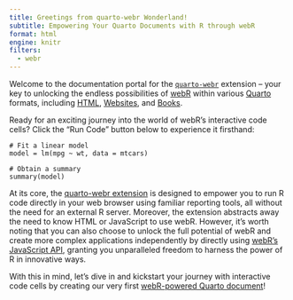 ```yaml
---
title: Greetings from quarto-webr Wonderland!
subtitle: Empowering Your Quarto Documents with R through webR
format: html
engine: knitr
filters:
  - webr
---
```


Welcome to the documentation portal for the [`quarto-webr`](https://github.com/coatless/quarto-webr) extension – your key to unlocking the endless possibilities of [webR](https://docs.r-wasm.org/webr/latest/) within various [Quarto](https://quarto.org/) formats, including [HTML](https://quarto.org/docs/output-formats/html-basics.html), [Websites](https://quarto.org/docs/websites/), and [Books](https://quarto.org/docs/books). 

Ready for an exciting journey into the world of webR's interactive code cells? Click the "Run Code" button below to experience it firsthand:

```webr-r
# Fit a linear model
model = lm(mpg ~ wt, data = mtcars)

# Obtain a summary
summary(model)
```

At its core, the [quarto-webr extension](https://github.com/coatless/quarto-webr) is designed to empower you to run R code directly in your web browser using familiar reporting tools, all without the need for an external R server.  Moreover, the extension abstracts away the need to know HTML or JavaScript to use webR. However, it's worth noting that you can also choose to unlock the full potential of webR and create more complex applications independently by directly using [webR's JavaScript API](https://docs.r-wasm.org/webr/latest/evaluating.html), granting you unparalleled freedom to harness the power of R in innovative ways.

With this in mind, let's dive in and kickstart your journey with interactive code cells by creating our very first [webR-powered Quarto document](webr-first-steps.qmd)!
